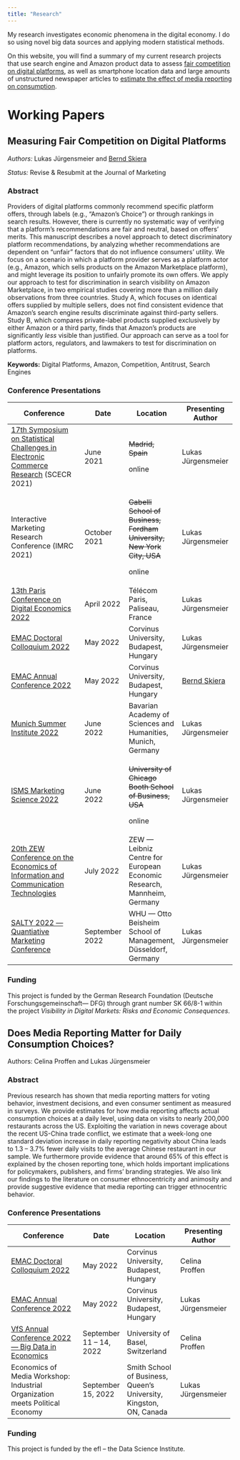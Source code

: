 ```yaml
---
title: "Research"
---
```


My research investigates economic phenomena in the digital economy. I do so using novel big data sources and applying modern statistical methods.

On this website, you will find a summary of my current research projects that use search engine and Amazon product data to assess [fair competition on digital platforms](research.qmd#measuring-fair-competition-on-digital-platforms), as well as smartphone location data and large amounts of unstructured newspaper articles to [estimate the effect of media reporting on consumption](research.qmd#does-media-reporting-matter-for-daily-consumption-choices).

# Working Papers

## Measuring Fair Competition on Digital Platforms

*Authors:* Lukas Jürgensmeier and [Bernd Skiera](https://www.marketing.uni-frankfurt.de/abteilungen/marketing/professoren/skiera/prof-dr-bernd-skiera.html)

*Status:* Revise & Resubmit at the Journal of Marketing

### Abstract

Providers of digital platforms commonly recommend specific platform offers, through labels (e.g., "Amazon's Choice") or through rankings in search results. However, there is currently no systematic way of verifying that a platform's recommendations are fair and neutral, based on offers' merits. This manuscript describes a novel approach to detect discriminatory platform recommendations, by analyzing whether recommendations are dependent on "unfair" factors that do not influence consumers' utility. We focus on a scenario in which a platform provider serves as a platform actor (e.g., Amazon, which sells products on the Amazon Marketplace platform), and might leverage its position to unfairly promote its own offers. We apply our approach to test for discrimination in search visibility on Amazon Marketplace, in two empirical studies covering more than a million daily observations from three countries. Study A, which focuses on identical offers supplied by multiple sellers, does not find consistent evidence that Amazon's search engine results discriminate against third-party sellers. Study B, which compares private-label products supplied exclusively by either Amazon or a third party, finds that Amazon's products are significantly *less* visible than justified. Our approach can serve as a tool for platform actors, regulators, and lawmakers to test for discrimination on platforms.

**Keywords:** Digital Platforms, Amazon, Competition, Antitrust, Search Engines

### Conference Presentations

+------------------------------------------------------------------------------------------------------------------------------------------------------------------------------------------------------------------------------------------------------------------------------------+----------------+--------------------------------------------------------------------------+---------------------------------------------------------------------------------------------------------------------------+
| Conference                                                                                                                                                                                                                                                                         | Date           | Location                                                                 | Presenting Author                                                                                                         |
+====================================================================================================================================================================================================================================================================================+================+==========================================================================+===========================================================================================================================+
| [17th Symposium on Statistical Challenges in Electronic Commerce Research](https://web.archive.org/web/20210507005842/http://www.scecr.org/) (SCECR 2021)                                                                                                                          | June 2021      | ~~Madrid, Spain~~                                                        | Lukas Jürgensmeier                                                                                                        |
|                                                                                                                                                                                                                                                                                    |                |                                                                          |                                                                                                                           |
|                                                                                                                                                                                                                                                                                    |                | online                                                                   |                                                                                                                           |
+------------------------------------------------------------------------------------------------------------------------------------------------------------------------------------------------------------------------------------------------------------------------------------+----------------+--------------------------------------------------------------------------+---------------------------------------------------------------------------------------------------------------------------+
| Interactive Marketing Research Conference (IMRC 2021)                                                                                                                                                                                                                              | October 2021   | ~~Gabelli School of Business, Fordham University, New York City, USA~~   | Lukas Jürgensmeier                                                                                                        |
|                                                                                                                                                                                                                                                                                    |                |                                                                          |                                                                                                                           |
|                                                                                                                                                                                                                                                                                    |                | online                                                                   |                                                                                                                           |
+------------------------------------------------------------------------------------------------------------------------------------------------------------------------------------------------------------------------------------------------------------------------------------+----------------+--------------------------------------------------------------------------+---------------------------------------------------------------------------------------------------------------------------+
| [13th Paris Conference on Digital Economics 2022](https://sites.google.com/view/parisdigitaleconomics/conference/conference)                                                                                                                                                       | April 2022     | Télécom Paris, Paliseau, France                                          | Lukas Jürgensmeier                                                                                                        |
+------------------------------------------------------------------------------------------------------------------------------------------------------------------------------------------------------------------------------------------------------------------------------------+----------------+--------------------------------------------------------------------------+---------------------------------------------------------------------------------------------------------------------------+
| [EMAC Doctoral Colloquium 2022](https://www.uni-corvinus.hu/ind/emac2022)                                                                                                                                                                                                          | May 2022       | Corvinus University, Budapest, Hungary                                   | Lukas Jürgensmeier                                                                                                        |
+------------------------------------------------------------------------------------------------------------------------------------------------------------------------------------------------------------------------------------------------------------------------------------+----------------+--------------------------------------------------------------------------+---------------------------------------------------------------------------------------------------------------------------+
| [EMAC Annual Conference 2022](https://www.uni-corvinus.hu/ind/emac2022)                                                                                                                                                                                                            | May 2022       | Corvinus University, Budapest, Hungary                                   | [Bernd Skiera](https://www.marketing.uni-frankfurt.de/abteilungen/marketing/professoren/skiera/prof-dr-bernd-skiera.html) |
+------------------------------------------------------------------------------------------------------------------------------------------------------------------------------------------------------------------------------------------------------------------------------------+----------------+--------------------------------------------------------------------------+---------------------------------------------------------------------------------------------------------------------------+
| [Munich Summer Institute 2022](http://munich-summer-institute.org/)                                                                                                                                                                                                                | June 2022      | Bavarian Academy of Sciences and Humanities, Munich, Germany             | Lukas Jürgensmeier                                                                                                        |
+------------------------------------------------------------------------------------------------------------------------------------------------------------------------------------------------------------------------------------------------------------------------------------+----------------+--------------------------------------------------------------------------+---------------------------------------------------------------------------------------------------------------------------+
| [ISMS Marketing Science 2022](https://www.chicagobooth.edu/research/kilts/events/isms-marketing-science-conference)                                                                                                                                                                | June 2022      | ~~University of Chicago Booth School of Business, USA~~                  | Lukas Jürgensmeier                                                                                                        |
|                                                                                                                                                                                                                                                                                    |                |                                                                          |                                                                                                                           |
|                                                                                                                                                                                                                                                                                    |                | online                                                                   |                                                                                                                           |
+------------------------------------------------------------------------------------------------------------------------------------------------------------------------------------------------------------------------------------------------------------------------------------+----------------+--------------------------------------------------------------------------+---------------------------------------------------------------------------------------------------------------------------+
| [20th ZEW Conference on the Economics of Information and Communication Technologies](https://www.zew.de/en/events-and-professional-training/detail/20th-zew-conference-on-the-economics-of-information-and-communication-technologies/3723?cHash=ad35d0cb7616bc26ea8d6603c5c1cd55) | July 2022      | ZEW --- Leibniz Centre for European Economic Research, Mannheim, Germany | Lukas Jürgensmeier                                                                                                        |
+------------------------------------------------------------------------------------------------------------------------------------------------------------------------------------------------------------------------------------------------------------------------------------+----------------+--------------------------------------------------------------------------+---------------------------------------------------------------------------------------------------------------------------+
| [SALTY 2022 --- Quantiative Marketing Conference](https://www.whu.edu/en/faculty/marketing-and-sales-group/digital-marketing/salty/)                                                                                                                                               | September 2022 | WHU --- Otto Beisheim School of Management, Düsseldorf, Germany          | Lukas Jürgensmeier                                                                                                        |
+------------------------------------------------------------------------------------------------------------------------------------------------------------------------------------------------------------------------------------------------------------------------------------+----------------+--------------------------------------------------------------------------+---------------------------------------------------------------------------------------------------------------------------+

### Funding

This project is funded by the German Research Foundation (Deutsche Forschungsgemeinschaft--- DFG) through grant number SK 66/8-1 within the project *Visibility in Digital Markets: Risks and Economic Consequences*.

## Does Media Reporting Matter for Daily Consumption Choices?

Authors: Celina Proffen and Lukas Jürgensmeier

### Abstract

Previous research has shown that media reporting matters for voting behavior, investment decisions, and even consumer sentiment as measured in surveys. We provide estimates for how media reporting affects actual consumption choices at a daily level, using data on visits to nearly 200,000 restaurants across the US. Exploiting the variation in news coverage about the recent US-China trade conflict, we estimate that a week-long one standard deviation increase in daily reporting negativity about China leads to 1.3 -- 3.7% fewer daily visits to the average Chinese restaurant in our sample. We furthermore provide evidence that around 65% of this effect is explained by the chosen reporting tone, which holds important implications for policymakers, publishers, and firms' branding strategies. We also link our findings to the literature on consumer ethnocentricity and animosity and provide suggestive evidence that media reporting can trigger ethnocentric behavior.

### Conference Presentations

+------------------------------------------------------------------------------------------------------------------+--------------------------+--------------------------------------------------------------------+--------------------+
| Conference                                                                                                       | Date                     | Location                                                           | Presenting Author  |
+==================================================================================================================+==========================+====================================================================+====================+
| [EMAC Doctoral Colloquium 2022](https://www.uni-corvinus.hu/ind/emac2022)                                        | May 2022                 | Corvinus University, Budapest, Hungary                             | Celina Proffen     |
+------------------------------------------------------------------------------------------------------------------+--------------------------+--------------------------------------------------------------------+--------------------+
| [EMAC Annual Conference 2022](https://www.uni-corvinus.hu/ind/emac2022)                                          | May 2022                 | Corvinus University, Budapest, Hungary                             | Lukas Jürgensmeier |
+------------------------------------------------------------------------------------------------------------------+--------------------------+--------------------------------------------------------------------+--------------------+
| [VfS Annual Conference 2022 --- Big Data in Economics](https://www.socialpolitik.de/en/termin/jahrestagung-2022) | September 11 -- 14, 2022 | University of Basel, Switzerland                                   | Celina Proffen     |
+------------------------------------------------------------------------------------------------------------------+--------------------------+--------------------------------------------------------------------+--------------------+
| Economics of Media Workshop: Industrial Organization meets Political Economy                                     | September 15, 2022       | Smith School of Business, Queen's University, Kingston, ON, Canada | Lukas Jürgensmeier |
+------------------------------------------------------------------------------------------------------------------+--------------------------+--------------------------------------------------------------------+--------------------+

### Funding

This project is funded by the efl -- the Data Science Institute.
